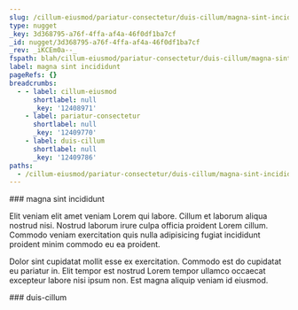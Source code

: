 ```yaml
---
slug: /cillum-eiusmod/pariatur-consectetur/duis-cillum/magna-sint-incididunt
type: nugget
_key: 3d368795-a76f-4ffa-af4a-46f0df1ba7cf
_id: nugget/3d368795-a76f-4ffa-af4a-46f0df1ba7cf
_rev: _iKCEm0a--_
fspath: blah/cillum-eiusmod/pariatur-consectetur/duis-cillum/magna-sint-incididunt.md
label: magna sint incididunt
pageRefs: {}
breadcrumbs:
  - - label: cillum-eiusmod
      shortlabel: null
      _key: '12408971'
    - label: pariatur-consectetur
      shortlabel: null
      _key: '12409770'
    - label: duis-cillum
      shortlabel: null
      _key: '12409786'
paths:
  - /cillum-eiusmod/pariatur-consectetur/duis-cillum/magna-sint-incididunt
---
```


<NuggetArea>
<Nugget slug="/cillum-eiusmod/pariatur-consectetur/duis-cillum/magna-sint-incididunt" type="nugget" _key="3d368795-a76f-4ffa-af4a-46f0df1ba7cf" _id="nugget/3d368795-a76f-4ffa-af4a-46f0df1ba7cf" _rev="_iKCEm0a--_" fspath="blah/cillum-eiusmod/pariatur-consectetur/duis-cillum/magna-sint-incididunt.md" label="magna sint incididunt" paths="/cillum-eiusmod/pariatur-consectetur/duis-cillum/magna-sint-incididunt">
<NuggetBody>
### magna sint incididunt

Elit veniam elit amet veniam Lorem qui labore. Cillum et laborum aliqua nostrud nisi. Nostrud laborum irure culpa officia proident Lorem cillum. Commodo veniam exercitation quis nulla adipisicing fugiat incididunt proident minim commodo eu ea proident.

Dolor sint cupidatat mollit esse ex exercitation. Commodo est do cupidatat eu pariatur in. Elit tempor est nostrud Lorem tempor ullamco occaecat excepteur labore nisi ipsum non. Est magna aliquip veniam id eiusmod.

</NuggetBody>
<Breadcrumbs>
<Crumbs>
<Crumb _key="12408971" label="cillum-eiusmod" /><Crumb _key="12409770" label="pariatur-consectetur" /><Crumb _key="12409786" label="duis-cillum" />
</Crumbs>
</Breadcrumbs>
</Nugget>

<NuggetsInbound>
</NuggetsInbound>
<NuggetsOutbound>
</NuggetsOutbound>
</NuggetArea>
<PassagesInbound>
<Passage direction="inbound" type="passage" _key="12409786" _id="passage/12409786" _rev="_iKCEm0O--_" label="duis-cillum" passage="duis-cillum" fspath="blah/cillum-eiusmod/pariatur-consectetur/duis-cillum" paths="/cillum-eiusmod/pariatur-consectetur/duis-cillum" slug="/cillum-eiusmod/pariatur-consectetur/duis-cillum">
<NuggetBody>
### duis-cillum

</NuggetBody>
<Breadcrumbs>
<Crumbs>
<Crumb _key="12408971" label="cillum-eiusmod" /><Crumb _key="12409770" label="pariatur-consectetur" />
</Crumbs>
</Breadcrumbs>
</Passage>

</PassagesInbound>
<PassagesOutbound>
</PassagesOutbound>